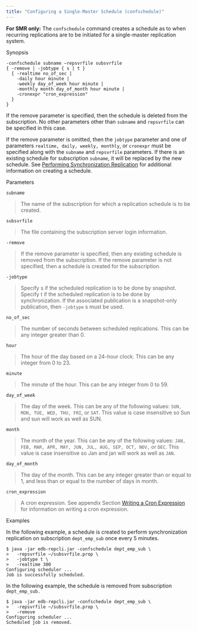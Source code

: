 ```yaml
---
title: "Configuring a Single-Master Schedule (confschedule)"
---
```


<div id="configure_smr_schedule" class="registered_link"></div>

**For SMR only:** The `confschedule` command creates a schedule as to when recurring replications are to be initiated for a single-master replication system.

Synopsis

```text
-confschedule subname –repsvrfile subsvrfile
{ -remove | -jobtype { s | t }
  { -realtime no_of_sec |
    -daily hour minute |
    -weekly day_of_week hour minute |
    -monthly month day_of_month hour minute |
    -cronexpr "cron_expression"
  }
}
```

If the remove parameter is specified, then the schedule is deleted from the subscription. No other parameters other than `subname` and `repsvrfile` can be specified in this case.

If the remove parameter is omitted, then the `jobtype` parameter and one of parameters `realtime, daily, weekly, monthly`, or `cronexpr` must be specified along with the `subname` and `repsvrfile` parameters. If there is an existing schedule for subscription `subname`, it will be replaced by the new schedule. See [Performing Synchronization Replication](../../05_smr_operation/04_on_demand_replication/02_perform_sync_replication/#perform_sync_replication) for additional information on creating a schedule.

Parameters

`subname`

> The name of the subscription for which a replication schedule is to be created.

`subsvrfile`

> The file containing the subscription server login information.

`-remove`

> If the remove parameter is specified, then any existing schedule is removed from the subscription. If the remove parameter is not specified, then a schedule is created for the subscription.

`-jobtype`

> Specify s if the scheduled replication is to be done by snapshot. Specify t if the scheduled replication is to be done by synchronization. If the associated publication is a snapshot-only publication, then `-jobtype` s must be used.

`no_of_sec`

> The number of seconds between scheduled replications. This can be any integer greater than 0.

`hour`

> The hour of the day based on a 24-hour clock. This can be any integer from 0 to 23.

`minute`

> The minute of the hour. This can be any integer from 0 to 59.

`day_of_week`

> The day of the week. This can be any of the following values: `SUN, MON, TUE, WED, THU, FRI`, or `SAT`. This value is case insensitive so Sun and sun will work as well as SUN.

`month`

> The month of the year. This can be any of the following values: `JAN, FEB, MAR, APR, MAY, JUN, JUL, AUG, SEP, OCT, NOV,` or `DEC`. This value is case insensitive so Jan and jan will work as well as `JAN`.

`day_of_month`

> The day of the month. This can be any integer greater than or equal to 1, and less than or equal to the number of days in month.

`cron_expression`

> A cron expression. See appendix Section [Writing a Cron Expression](../../10_appendix/04_miscellaneous_xdb_processing_topics/03_writing_cron_exp/#writing_cron_exp) for information on writing a cron expression.

Examples

In the following example, a schedule is created to perform synchronization replication on subscription `dept_emp_sub` once every 5 minutes.

```text
$ java -jar edb-repcli.jar -confschedule dept_emp_sub \
>   -repsvrfile ~/subsvrfile.prop \
>   -jobtype t \
>   -realtime 300
Configuring scheduler ...
Job is successfully scheduled.
```

In the following example, the schedule is removed from subscription `dept_emp_sub.`

```text
$ java -jar edb-repcli.jar -confschedule dept_emp_sub \
>   -repsvrfile ~/subsvrfile.prop \
>   -remove
Configuring scheduler ...
Scheduled job is removed.
```
